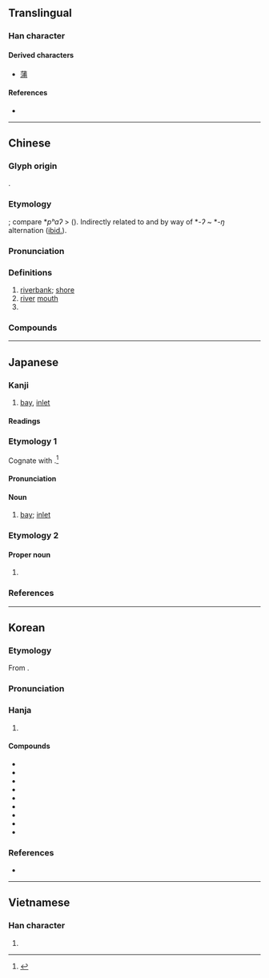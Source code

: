 {{character info}}
==Translingual==

===Han character===
{{Han char|rn=85|rad=水|as=07|sn=10|four=33127|canj=EIJB|ids=⿰氵甫}}

====Derived characters====
* [[蒲]]

====References====
* {{Han ref|kx=0624.110|dkj=17475|dj=1021.250|hdz=31619.120|uh=6D66|ud=28006|bh=AEFA|bd=44794}}

----

==Chinese==
{{zh-forms|
alt=𣱶:Second-round simplified}}
{{zh-wp|zh|nan:Phó͘ (sèⁿ)}}

===Glyph origin===
{{Han etym}}
{{Han compound|水|alt1=氵|甫|ls=psc|c1=s|c2=p|t1=water; river}}.

===Etymology===
{{der|zh|aav}}; compare *''pʰaʔ'' > {{cog|vi|phá||inlet, cove, lagoon}} ({{zh-ref|Schuessler, 2007}}). Indirectly related to {{cog|qfa-kms-pro|*pwaŋ⁵||bank, shore}} and {{cog|skb|tr=viaŋᶜ¹|t=bank of a river}} by way of *''-ʔ'' ~ *''-ŋ'' alternation ([[ibid.]]).

===Pronunciation===
{{zh-pron
|m=pǔ
|c=pou2,pou4
|h=pfs=
|md=
|mn=phó͘/tw:pó͘
|w=2phu
|mc=y
|oc=y
|cat=n,pn
}}

===Definitions===
{{zh-hanzi}}

# [[riverbank]]; [[shore]]
# [[river]] [[mouth]]
# {{surname|zh}}

===Compounds===
{{zh-der|合浦珠還|巫山洛浦|幫浦|合浦還珠|南浦|利物浦|木浦|申浦|泵浦|清江浦:[[Qingjiangpu]]|珠還合浦|津浦鐵路|澉浦|瑤華浦|洛浦宓妃|浦柳|浦東|黃浦江|還珠合浦|松浦|洛浦|合浦|霞浦:[[Xiapu]]|浦口}}

----

==Japanese==

===Kanji===
{{ja-kanji|grade=c|rs=水07}}

# [[bay]], [[inlet]]

====Readings====
{{ja-readings
|goon=ふ
|kanon=ほ
|kun=うら-
|nanori=ら
}}

===Etymology 1===
{{ja-kanjitab|うら|yomi=k}}
Cognate with {{ja-r|裏|うら}}.<ref name="DJR">{{R:Daijirin}}</ref>

====Pronunciation====
{{ja-pron|うら|acc=2|acc_ref=DJR}}

====Noun====
{{ja-noun|うら|hhira=うら}}

# [[bay]]; [[inlet]]

===Etymology 2===
{{ja-kanjitab|うら|yomi=k}}

====Proper noun====
{{ja-pos|うら|proper}}

# {{surname|ja|sort=うら}}

===References===
<references/>

----

==Korean==

===Etymology===
From {{der|ko|ltc|sort=포|-}} {{ltc-l|浦}}.
{{hanja-ety
|dk={{okm-l|퐁〯|phwǒ}}
|m={{okm-l|보〯|pwǒ}}
|mh={{okm-l|개〮|káy}}
|ml=地理#상05A
}}

===Pronunciation===
{{ko-hanja-pron|포}}

===Hanja===
{{ko-hanja-search}}
{{ko-hanja|개|포}}

# {{hanja form of|포|[[estuary]]; [[riverbank]]}}

====Compounds====
{{der-top3|Compounds}}
* {{ko-l|포구|浦口}}
* {{ko-l|^군포|軍浦|{{w|Gunpo}}}}
* {{ko-l|^김포|金浦|{{w|Gimpo}}}}
* {{ko-l|^포항|浦項|{{w|Pohang}}}}
* {{ko-l|^마포|麻浦|{{w|Mapo District}}}}
* {{ko-l|^목포|木浦|{{w|Mokpo}}}}
* {{ko-l|^제물포|濟物浦}}
* {{ko-l|^서귀포|西歸浦|{{w|Seogwipo}}}}
* {{ko-l|^영등포|永登浦}}
{{der-bottom}}

===References===
* {{R:hanjadoc|6000}}

----

==Vietnamese==

===Han character===
{{vi-readings|reading=phố, phổ|rs=水07}}

# {{rfdef|vi|sort=水07}}
